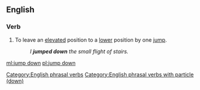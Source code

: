 ==English==

===Verb===
{{head|en|verb}}

# To leave an [[elevated]] position to a [[lower]] position by one [[jump]].
#: ''I '''jumped down''' the small flight of stairs.''

[[Category:English phrasal verbs]]
[[Category:English phrasal verbs with particle (down)]]

[[ml:jump down]]
[[pl:jump down]]